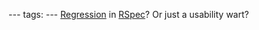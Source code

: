 ---
tags:
---
[http://rspec.lighthouseapp.com/projects/5645/tickets/755 Regression] in [[RSpec]]? Or just a usability wart?
